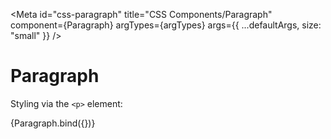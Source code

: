 

<Meta
  id="css-paragraph"
  title="CSS Components/Paragraph"
  component={Paragraph}
  argTypes={argTypes}
  args={{ ...defaultArgs, size: "small" }}
/>

# Paragraph

Styling via the `<p>` element:

<Canvas>
  <Story name="Small">{Paragraph.bind({})}</Story>
</Canvas>

<ArgsTable story="Small" />
